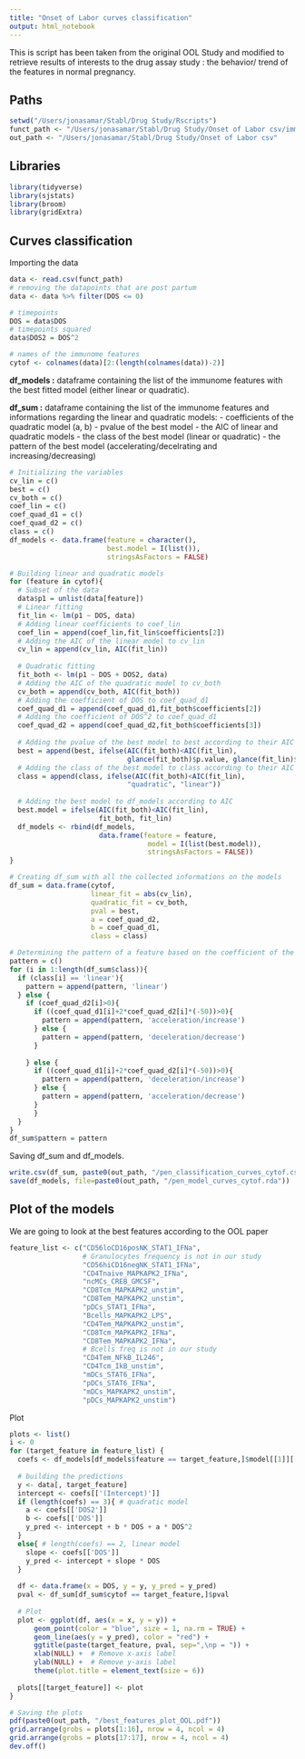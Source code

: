 ```yaml
---
title: "Onset of Labor curves classification"
output: html_notebook
---
```


This is script has been taken from the original OOL Study and modified to retrieve results of interests to the drug assay study : the behavior/ trend of the features in normal pregnancy.

## Paths

```r
setwd("/Users/jonasamar/Stabl/Drug Study/Rscripts")
funct_path <- "/Users/jonasamar/Stabl/Drug Study/Onset of Labor csv/immunome_noEGA_DOS_pen_OOL.csv"
out_path <- "/Users/jonasamar/Stabl/Drug Study/Onset of Labor csv"
```

## Libraries

```r
library(tidyverse)
library(sjstats)
library(broom)
library(gridExtra)
```

## Curves classification

Importing the data

```r
data <- read.csv(funct_path)
# removing the datapoints that are post partum
data <- data %>% filter(DOS <= 0)

# timepoints
DOS = data$DOS
# timepoints squared
data$DOS2 = DOS^2

# names of the immunome features
cytof <- colnames(data)[2:(length(colnames(data))-2)]
```

**df_models :** dataframe containing the list of the immunome features with the best fitted model (either linear or quadratic).

**df_sum :** dataframe containing the list of the immunome features and informations regarding the linear and quadratic models:
- coefficients of the quadratic model (a, b)
- pvalue of the best model
- the AIC of linear and quadratic models
- the class of the best model (linear or quadratic)
- the pattern of the best model (accelerating/decelrating and increasing/decreasing)

```r
# Initializing the variables
cv_lin = c()
best = c()
cv_both = c()
coef_lin = c()
coef_quad_d1 = c()
coef_quad_d2 = c()
class = c()
df_models <- data.frame(feature = character(),
                        best.model = I(list()),
                        stringsAsFactors = FALSE)

# Building linear and quadratic models
for (feature in cytof){
  # Subset of the data
  data$p1 = unlist(data[feature])
  # Linear fitting
  fit_lin <- lm(p1 ~ DOS, data)
  # Adding linear coefficients to coef_lin
  coef_lin = append(coef_lin,fit_lin$coefficients[2])
  # Adding the AIC of the linear model to cv_lin
  cv_lin = append(cv_lin, AIC(fit_lin))
  
  # Quadratic fitting
  fit_both <- lm(p1 ~ DOS + DOS2, data)
  # Adding the AIC of the quadratic model to cv_both
  cv_both = append(cv_both, AIC(fit_both))
  # Adding the coefficient of DOS to coef_quad_d1
  coef_quad_d1 = append(coef_quad_d1,fit_both$coefficients[2])
  # Adding the coefficient of DOS^2 to coef_quad_d1
  coef_quad_d2 = append(coef_quad_d2,fit_both$coefficients[3])
  
  # Adding the pvalue of the best model to best according to their AIC
  best = append(best, ifelse(AIC(fit_both)<AIC(fit_lin), 
                             glance(fit_both)$p.value, glance(fit_lin)$p.value))
  # Adding the class of the best model to class according to their AIC
  class = append(class, ifelse(AIC(fit_both)<AIC(fit_lin), 
                             "quadratic", "linear"))
  
  # Adding the best model to df_models according to AIC 
  best.model = ifelse(AIC(fit_both)<AIC(fit_lin), 
                      fit_both, fit_lin)
  df_models <- rbind(df_models, 
                      data.frame(feature = feature,
                                  model = I(list(best.model)), 
                                  stringsAsFactors = FALSE))
}

# Creating df_sum with all the collected informations on the models
df_sum = data.frame(cytof, 
                    linear_fit = abs(cv_lin), 
                    quadratic_fit = cv_both, 
                    pval = best, 
                    a = coef_quad_d2, 
                    b = coef_quad_d1,
                    class = class)

# Determining the pattern of a feature based on the coefficient of the quadratic model
pattern = c()
for (i in 1:length(df_sum$class)){
  if (class[i] == 'linear'){
    pattern = append(pattern, 'linear')
  } else {
    if (coef_quad_d2[i]>0){
      if ((coef_quad_d1[i]+2*coef_quad_d2[i]*(-50))>0){
        pattern = append(pattern, 'acceleration/increase')
      } else {
        pattern = append(pattern, 'deceleration/decrease')
      }
      
    } else {
      if ((coef_quad_d1[i]+2*coef_quad_d2[i]*(-50))>0){
        pattern = append(pattern, 'deceleration/increase')
      } else {
        pattern = append(pattern, 'acceleration/decrease')
      }
      } 
  }
}
df_sum$pattern = pattern
```

Saving df_sum and df_models.

```r
write.csv(df_sum, paste0(out_path, "/pen_classification_curves_cytof.csv"))
save(df_models, file=paste0(out_path, "/pen_model_curves_cytof.rda"))
```

## Plot of the models

We are going to look at the best features according to the OOL paper

```r
feature_list <- c("CD56loCD16posNK_STAT1_IFNa",
                  # Granulocytes frequency is not in our study
                  "CD56hiCD16negNK_STAT1_IFNa",
                  "CD4Tnaive_MAPKAPK2_IFNa",
                  "ncMCs_CREB_GMCSF",
                  "CD8Tcm_MAPKAPK2_unstim", 
                  "CD8Tem_MAPKAPK2_unstim",
                  "pDCs_STAT1_IFNa",
                  "Bcells_MAPKAPK2_LPS",
                  "CD4Tem_MAPKAPK2_unstim",
                  "CD8Tcm_MAPKAPK2_IFNa", 
                  "CD8Tem_MAPKAPK2_IFNa",
                  # Bcells freq is not in our study
                  "CD4Tem_NFkB_IL246",
                  "CD4Tcm_IkB_unstim",
                  "mDCs_STAT6_IFNa", 
                  "pDCs_STAT6_IFNa",
                  "mDCs_MAPKAPK2_unstim", 
                  "pDCs_MAPKAPK2_unstim")
```

Plot

```r
plots <- list()
i <- 0
for (target_feature in feature_list) {
  coefs <- df_models[df_models$feature == target_feature,]$model[[1]][[1]]
  
  # building the predictions
  y <- data[, target_feature]
  intercept <- coefs[['(Intercept)']]
  if (length(coefs) == 3){ # quadratic model
    a <- coefs[['DOS2']]
    b <- coefs[['DOS']]
    y_pred <- intercept + b * DOS + a * DOS^2
  }
  else{ # length(coefs) == 2, linear model
    slope <- coefs[['DOS']]
    y_pred <- intercept + slope * DOS
  }
  
  df <- data.frame(x = DOS, y = y, y_pred = y_pred)
  pval <- df_sum[df_sum$cytof == target_feature,]$pval
    
  # Plot
  plot <- ggplot(df, aes(x = x, y = y)) +
      geom_point(color = "blue", size = 1, na.rm = TRUE) +
      geom_line(aes(y = y_pred), color = "red") +
      ggtitle(paste(target_feature, pval, sep=",\np = ")) +
      xlab(NULL) +  # Remove x-axis label
      ylab(NULL) +  # Remove y-axis label
      theme(plot.title = element_text(size = 6))
    
  plots[[target_feature]] <- plot
}

# Saving the plots
pdf(paste0(out_path, "/best_features_plot_OOL.pdf"))
grid.arrange(grobs = plots[1:16], nrow = 4, ncol = 4)
grid.arrange(grobs = plots[17:17], nrow = 4, ncol = 4)
dev.off()
```